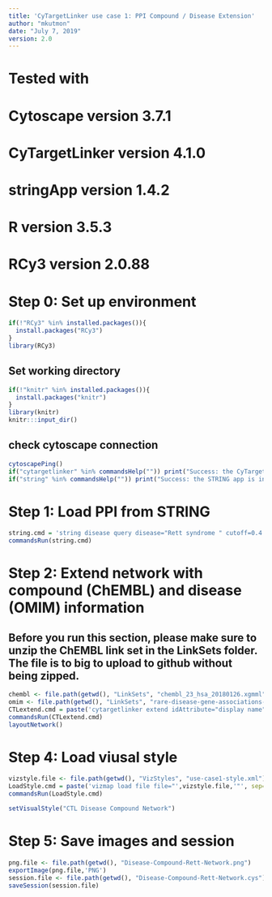 ```yaml
---
title: 'CyTargetLinker use case 1: PPI Compound / Disease Extension'
author: "mkutmon"
date: "July 7, 2019"
version: 2.0
---
```

  
################################
# Tested with 
# Cytoscape version 3.7.1
# CyTargetLinker version 4.1.0
# stringApp version 1.4.2
# R version 3.5.3
# RCy3 version 2.0.88
################################

# Step 0: Set up environment
```r
if(!"RCy3" %in% installed.packages()){
  install.packages("RCy3")
}
library(RCy3)
```

## Set working directory
```r
if(!"knitr" %in% installed.packages()){
  install.packages("knitr")
}
library(knitr)
knitr:::input_dir()
```

## check cytoscape connection
```r
cytoscapePing()
if("cytargetlinker" %in% commandsHelp("")) print("Success: the CyTargetLinker app is installed") else print("Warning: CyTargetLinker app is not installed. Please install the CyTargetLinker app before proceeding.")
if("string" %in% commandsHelp("")) print("Success: the STRING app is installed") else print("Warning: STRING app is not installed. Please install the STRING app before proceeding.")
```

# Step 1: Load PPI from STRING
```r
string.cmd = 'string disease query disease="Rett syndrome " cutoff=0.4 species="Homo sapiens" limit=20'
commandsRun(string.cmd)
```

# Step 2: Extend network with compound (ChEMBL) and disease (OMIM) information
## Before you run this section, please make sure to unzip the ChEMBL link set in the LinkSets folder. The file is to big to upload to github without being zipped. 
```r
chembl <- file.path(getwd(), "LinkSets", "chembl_23_hsa_20180126.xgmml")
omim <- file.path(getwd(), "LinkSets", "rare-disease-gene-associations-hsa-20180411.xgmml")
CTLextend.cmd = paste('cytargetlinker extend idAttribute="display name" linkSetFiles="', chembl, ',', omim, '" network=current', sep="")
commandsRun(CTLextend.cmd)
layoutNetwork()
```

# Step 4: Load viusal style
```r
vizstyle.file <- file.path(getwd(), "VizStyles", "use-case1-style.xml")
LoadStyle.cmd = paste('vizmap load file file="',vizstyle.file,'"', sep="")
commandsRun(LoadStyle.cmd)

setVisualStyle("CTL Disease Compound Network")
```

# Step 5: Save images and session
```r
png.file <- file.path(getwd(), "Disease-Compound-Rett-Network.png")
exportImage(png.file,'PNG')
session.file <- file.path(getwd(), "Disease-Compound-Rett-Network.cys")
saveSession(session.file)
```



